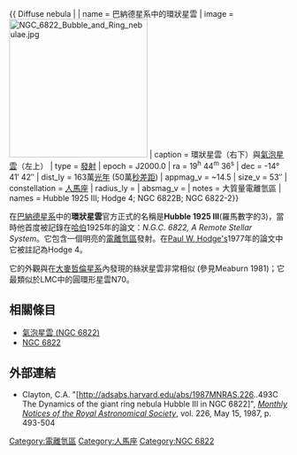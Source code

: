 {{For|在我們銀河系中同名的星雲|環狀星雲}}
{{ Diffuse nebula |
| name = 巴納德星系中的環狀星雲
| image = [[File:NGC_6822_Bubble_and_Ring_nebulae.jpg|250px]]
| caption = 環狀星雲（右下）與[[氣泡星雲_(NGC_6822)|氣泡星雲]]（左上）
| type = [[發射星雲|發射]]
| epoch = J2000.0
| ra = 19<sup>h</sup> 44<sup>m</sup> 36<sup>s</sup>
| dec = -14° 41′ 42″
| dist_ly = 163萬[[光年|光年]] (50萬[[秒差距|秒差距]])
| appmag_v = ~14.5
| size_v = 53″
| constellation  = [[人馬座|人馬座]]
| radius_ly = 
| absmag_v = 
| notes = 大質量電離氫區
| names = Hubble 1925 III; Hodge 4;
NGC 6822B; NGC 6822-2}}

在[[巴納德星系|巴納德星系]]中的'''環狀星雲'''官方正式的名稱是'''Hubble 1925 III'''(羅馬數字的3)，當時他首度被記錄在[[愛德溫·哈伯|哈伯]]1925年的論文：''N.G.C. 6822, A Remote Stellar System''。它包含一個明亮的[[電離氫區|電離氫區]]發射。在[[Paul_W._Hodge|Paul W. Hodge's]]1977年的論文中它被註記為Hodge 4。

它的外觀與在[[大麥哲倫星系|大麥哲倫星系]]內發現的絲狀星雲非常相似 (參見Meaburn 1981)；它最類似於LMC中的圓環形星雲N70。

== 相關條目 ==
* [[氣泡星雲_(NGC_6822)|氣泡星雲 (NGC 6822)]]
* [[NGC_6822|NGC 6822]]

== 外部連結 ==
* Clayton, C.A.  "[http://adsabs.harvard.edu/abs/1987MNRAS.226..493C The Dynamics of the giant ring nebula Hubble III in NGC 6822]", ''[[Monthly_Notices_of_the_Royal_Astronomical_Society|Monthly Notices of the Royal Astronomical Society]]'', vol. 226, May 15, 1987, p. 493-504

[[Category:電離氫區|Category:電離氫區]]
[[Category:人馬座|Category:人馬座]]
[[Category:NGC_6822|Category:NGC 6822]]

{{nebula-stub}}